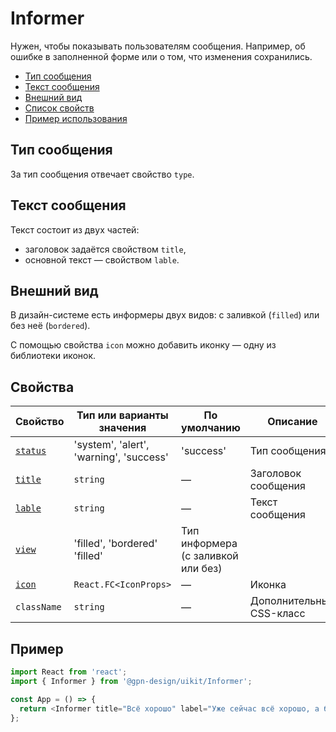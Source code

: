 # Informer

Нужен, чтобы показывать пользователям сообщения. Например, об ошибке в заполненной форме
или о том, что изменения сохранились.

- [Тип сообщения](#тип-сообщения)
- [Текст сообщения](#текст-сообщения)
- [Внешний вид](#внешний-вид)
- [Список свойств](#свойства)
- [Пример использования](#пример)

## Тип сообщения

За тип сообщения отвечает свойство `type`.


## Текст сообщения

Текст состоит из двух частей:
- заголовок задаётся свойством `title`,
- основной текст — свойством `lable`.

## Внешний вид

В дизайн-системе есть информеры двух видов: с заливкой (`filled`) или без неё (`bordered`).

С помощью свойства `icon` можно добавить иконку — одну из библиотеки иконок.


## Свойства

| Свойство              | Тип или варианты значения| По умолчанию  |  Описание                  |
| --------------------- | -----------------| --------------| -------------------------- |
| [`status`](#тип-сообщения)              | 'system', 'alert', 'warning', 'success'       | 'success'             | Тип сообщения            |
| [`title`](#текст-сообщения)              | `string`         | —             | Заголовок сообщения            |
| [`lable`](#текст-сообщения)               | `string`         | —             | Текст сообщения            |
| [`view`](#внешний-вид)               | 'filled', 'bordered'         'filled'            | Тип информера (с заливкой или без)           |
| [`icon`](#внешний-вид)               | `React.FC<IconProps>`         | —             | Иконка         |
| `className`          | `string`         | —             | Дополнительный CSS-класс          |


## Пример

```ts
import React from 'react';
import { Informer } from '@gpn-design/uikit/Informer';

const App = () => {
  return <Informer title="Всё хорошо" label="Уже сейчас всё хорошо, а будет ещё лучше" />;
};
```
